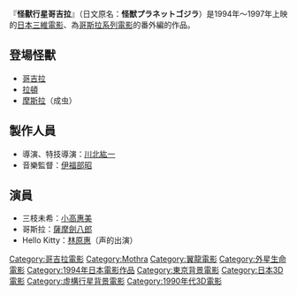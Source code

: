 {{Infobox Film
| name               = 怪獸行星哥吉拉
| original_name      = 怪獣プラネットゴジラ
| image              = 
| caption            = 
| director           = [[川北紘一|川北紘一]]
| producer           = 
| writer             = 
| starring           = [[小高惠美|小高惠美]]、[[林原惠|林原惠]]
| music              = [[伊福部昭|伊福部昭]]
| narrator           = 
| cinematography     = 
| editing            = 
| production_company = [[東寶|東寶]]
| distributor        = [[東寶|東寶]]
| released           = 1994年
| runtime            = 6
| country            = {{JPN}}
| language           = 日語
| budget             = 
| gross              = 
| preceded_by        = 
| followed_by        = 
| website            = 
| amg_id             = 
| imdb_id            = 
| cn_name            = 
| hk_name            = 
| tw_name            = 
}}
『'''怪獸行星哥吉拉'''』（日文原名：'''怪獣プラネットゴジラ'''）是1994年～1997年上映的[[日本|日本]][[三維電影|三維電影]]、為[[哥斯拉系列電影|哥斯拉系列電影]]的番外編的作品。

==登場怪獸==
* [[哥吉拉|哥吉拉]]
* [[拉頓_(特攝怪獸)|拉頓]]
* [[摩斯拉|摩斯拉]]（成虫）

== 製作人員 ==
*導演、特技導演：[[川北紘一|川北紘一]]
*音樂監督：[[伊福部昭|伊福部昭]]

== 演員 ==
*三枝未希：[[小高惠美|小高惠美]]
*哥斯拉：[[薩摩劍八郎|薩摩劍八郎]]
*Hello Kitty：[[林原惠|林原惠]]（声的出演）

{{Japanese film-stub}}
{{Godzilla}}
{{Mothra}}
{{DEFAULTSORT:Kaizyu Puranetto Godzilla}}
[[Category:哥吉拉電影|Category:哥吉拉電影]]
[[Category:Mothra|Category:Mothra]]
[[Category:翼龍電影|Category:翼龍電影]]
[[Category:外星生命電影|Category:外星生命電影]]
[[Category:1994年日本電影作品|Category:1994年日本電影作品]]
[[Category:東京背景電影|Category:東京背景電影]]
[[Category:日本3D電影|Category:日本3D電影]]
[[Category:虛構行星背景電影|Category:虛構行星背景電影]]
[[Category:1990年代3D電影|Category:1990年代3D電影]]